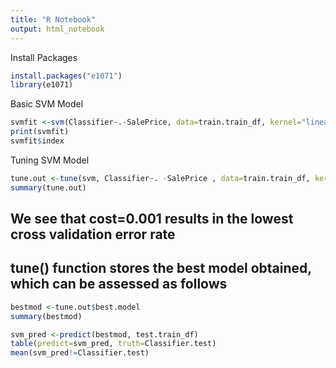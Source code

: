 ```yaml
---
title: "R Notebook"
output: html_notebook
---
```


Install Packages

```r
install.packages("e1071")
library(e1071)
```

Basic SVM Model

```r
svmfit <-svm(Classifier~.-SalePrice, data=train.train_df, kernel="linear", cost=10, scale=FALSE)
print(svmfit)
svmfit$index
```

Tuning SVM Model

```r
tune.out <-tune(svm, Classifier~. -SalePrice , data=train.train_df, kernel="linear", ranges=list(cost=c(0.001, 0.01, 0.1, 1, 5, 10, 100)))
summary(tune.out)
```
## We see that cost=0.001 results in the lowest cross validation error rate
## tune() function stores the best model obtained, which can be assessed as follows

```r
bestmod <-tune.out$best.model
summary(bestmod)

svm_pred <-predict(bestmod, test.train_df)
table(predict=svm_pred, truth=Classifier.test)
mean(svm_pred!=Classifier.test)
```